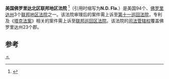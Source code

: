{{Infobox U.S. district court
|district name =  美国佛罗里达北区联邦地区法院
|abbrev = N.D. Fla.
|appeals to = 第十一巡回
|map image name = 
|map image width = 200
|map image caption = 
|seal = 
|seal size = 160
|established = 1847年2月23日 
|judges assigned = 4
|chief judge =Margaret Catharine Rodgers
|official site = http://www.flnd.uscourts.gov
}}

'''美国佛罗里达北区联邦地区法院''' <ref name="中文名参考">{{cite web | url=http://www.cclr.org.cn/index.php?id=181 | title=中文名参考 | accessdate=2013-08-08 }}</ref>（引用时缩写为'''N.D. Fla.'''）是美国94个、[[佛罗里达州|佛罗里达州]]3个[[联邦地区法院|联邦地区法院]]之一。该法院审理后的案件需上诉至[[美国联邦第十一巡回上诉法院|第十一巡回法院]]，专利及《[[塔克法案|塔克法案]]》相关的案件需上诉至[[联邦巡回区法院|联邦巡回区法院]]。该法院的[[司法管辖权|司法管辖权]]覆盖佛罗里达州23个郡。

==参考==
{{reflist}}
{{联邦地区法院}}

[[Category:美国联邦地区法院|⒒]]